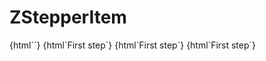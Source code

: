 
<Meta
  title="ZStepper/ZStepperItem"
  component="z-stepper-item"
/>

# ZStepperItem

<Canvas>
  <Story name="With index">{html`<z-stepper-item index="1"></z-stepper-item>`}</Story>
  <Story name="With text">{html`<z-stepper-item index="1">First step</z-stepper-item>`}</Story>
  <Story name="Disabled">
    {html`<z-stepper-item
      index="1"
      disabled
      >First step</z-stepper-item
    >`}
  </Story>
  <Story name="Pressed">
    {html`<z-stepper-item
      index="1"
      pressed
      >First step</z-stepper-item
    >`}
  </Story>
</Canvas>

<ArgsTable of="z-stepper-item" />
